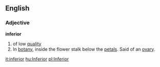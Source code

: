 ==English==
===Adjective===
'''inferior'''
#of low [[quality]]
#In [[botany]], inside the flower stalk below the [[petal]]s. Said of an [[ovary]].

[[it:inferior]]
[[hu:Inferior]]
[[pl:Inferior]]